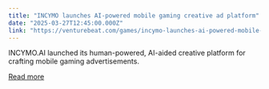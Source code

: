 ```yaml
---
title: "INCYMO launches AI-powered mobile gaming creative ad platform"
date: "2025-03-27T12:45:00.000Z"
link: "https://venturebeat.com/games/incymo-launches-ai-powered-mobile-gaming-creative-ad-platform/"
---
```


INCYMO.AI launched its human-powered, AI-aided creative platform for crafting mobile gaming advertisements.

[Read more](https://venturebeat.com/games/incymo-launches-ai-powered-mobile-gaming-creative-ad-platform/)
